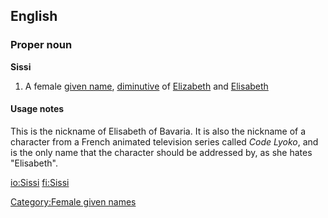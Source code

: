 {{see|sissi}}
==English==
===Proper noun===
'''Sissi'''
# A female [[given name]], [[diminutive]] of [[Elizabeth]] and [[Elisabeth]]

====Usage notes====
This is the nickname of Elisabeth of Bavaria. It is also the nickname of a character from a French animated television series called ''Code Lyoko'', and is the only name that the character should be addressed by, as she hates "Elisabeth".

[[Category:Female given names]]

[[io:Sissi]]
[[fi:Sissi]]